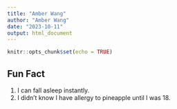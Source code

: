 ```yaml
---
title: "Amber Wang"
author: "Amber Wang"
date: "2023-10-11"
output: html_document
---
```


```r
knitr::opts_chunk$set(echo = TRUE)
```

## Fun Fact
1. I can fall asleep instantly.
2. I didn't know I have allergy to pineapple until I was 18.
